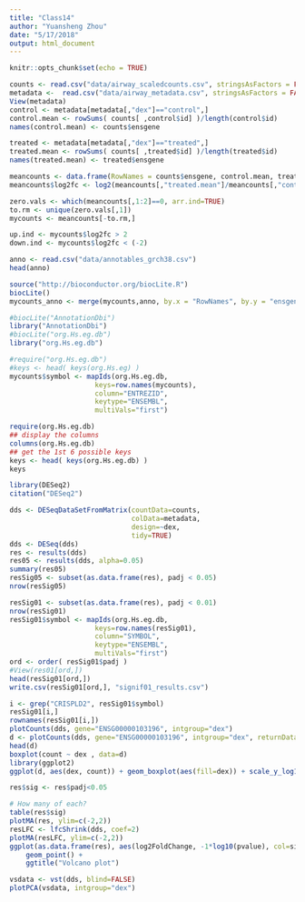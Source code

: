 ```yaml
---
title: "Class14"
author: "Yuansheng Zhou"
date: "5/17/2018"
output: html_document
---
```


```r
knitr::opts_chunk$set(echo = TRUE)
```

```r
counts <- read.csv("data/airway_scaledcounts.csv", stringsAsFactors = FALSE)
metadata <-  read.csv("data/airway_metadata.csv", stringsAsFactors = FALSE)
View(metadata)
control <- metadata[metadata[,"dex"]=="control",]
control.mean <- rowSums( counts[ ,control$id] )/length(control$id) 
names(control.mean) <- counts$ensgene
```
```r
treated <- metadata[metadata[,"dex"]=="treated",]
treated.mean <- rowSums( counts[ ,treated$id] )/length(treated$id) 
names(treated.mean) <- treated$ensgene
```

```r
meancounts <- data.frame(RowNames = counts$ensgene, control.mean, treated.mean)
meancounts$log2fc <- log2(meancounts[,"treated.mean"]/meancounts[,"control.mean"])


```
```r
zero.vals <- which(meancounts[,1:2]==0, arr.ind=TRUE)
to.rm <- unique(zero.vals[,1])
mycounts <- meancounts[-to.rm,]
```
```r
up.ind <- mycounts$log2fc > 2
down.ind <- mycounts$log2fc < (-2)
```

```r
anno <- read.csv("data/annotables_grch38.csv")
head(anno)
```
```r
source("http://bioconductor.org/biocLite.R")
biocLite()
mycounts_anno <- merge(mycounts,anno, by.x = "RowNames", by.y = "ensgene")
```
```r
#biocLite("AnnotationDbi")
library("AnnotationDbi")
#biocLite("org.Hs.eg.db")
library("org.Hs.eg.db")
```
```r
#require("org.Hs.eg.db")
#keys <- head( keys(org.Hs.eg) )
mycounts$symbol <- mapIds(org.Hs.eg.db,
                     keys=row.names(mycounts),
                     column="ENTREZID",
                     keytype="ENSEMBL",
                     multiVals="first")
```

```r
require(org.Hs.eg.db)
## display the columns
columns(org.Hs.eg.db)
## get the 1st 6 possible keys
keys <- head( keys(org.Hs.eg.db) )
keys
```

```r
library(DESeq2)
citation("DESeq2")
```
```r
dds <- DESeqDataSetFromMatrix(countData=counts, 
                              colData=metadata, 
                              design=~dex, 
                              tidy=TRUE)
dds <- DESeq(dds)
res <- results(dds)
res05 <- results(dds, alpha=0.05)
summary(res05)
resSig05 <- subset(as.data.frame(res), padj < 0.05)
nrow(resSig05)
```
```r

resSig01 <- subset(as.data.frame(res), padj < 0.01)
nrow(resSig01)
resSig01$symbol <- mapIds(org.Hs.eg.db,
                     keys=row.names(resSig01),
                     column="SYMBOL",
                     keytype="ENSEMBL",
                     multiVals="first")
ord <- order( resSig01$padj )
#View(res01[ord,])
head(resSig01[ord,])
write.csv(resSig01[ord,], "signif01_results.csv")
```

```r
i <- grep("CRISPLD2", resSig01$symbol)
resSig01[i,]
rownames(resSig01[i,])
plotCounts(dds, gene="ENSG00000103196", intgroup="dex")
d <- plotCounts(dds, gene="ENSG00000103196", intgroup="dex", returnData=TRUE)
head(d)
boxplot(count ~ dex , data=d)
library(ggplot2)
ggplot(d, aes(dex, count)) + geom_boxplot(aes(fill=dex)) + scale_y_log10() + ggtitle("CRISPLD2")
```

```r
res$sig <- res$padj<0.05

# How many of each?
table(res$sig)
plotMA(res, ylim=c(-2,2))
resLFC <- lfcShrink(dds, coef=2)
plotMA(resLFC, ylim=c(-2,2))
ggplot(as.data.frame(res), aes(log2FoldChange, -1*log10(pvalue), col=sig)) + 
    geom_point() + 
    ggtitle("Volcano plot")
```


```r
vsdata <- vst(dds, blind=FALSE)
plotPCA(vsdata, intgroup="dex")

```

